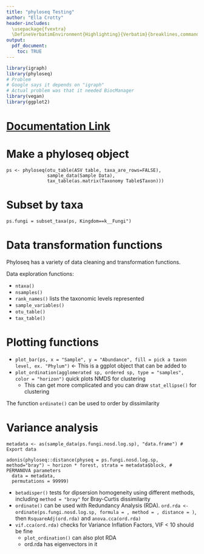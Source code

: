 ```yaml
---
title: "phyloseq Testing"
author: "Ella Crotty"
header-includes:
  \usepackage{fvextra}
  \DefineVerbatimEnvironment{Highlighting}{Verbatim}{breaklines,commandchars=\\\{\}}
output:
  pdf_document:
    toc: TRUE
---
```


```r
library(igraph)
library(phyloseq) 
# Problem
# Google says it depends on "igraph"
# Actual problem was that it needed BiocManager
library(vegan)
library(ggplot2)
```

# [Documentation Link](https://alexiscarter.github.io/metab/Phyloseq_script.html)

# Make a phyloseq object

```
ps <- phyloseq(otu_table(ASV table, taxa_are_rows=FALSE), 
               sample_data(Sample Data), 
               tax_table(as.matrix(Taxonomy Table$Taxon)))
```

# Subset by taxa

`ps.fungi = subset_taxa(ps, Kingdom==k__Fungi")`

# Data transformation functions
Phyloseq has a variety of data cleaning and transformation functions.

Data exploration functions:

- `ntaxa()`
- `nsamples()`
- `rank_names()` lists the taxonomic levels represented
- `sample_variables()`
- `otu_table()`
- `tax_table()`

# Plotting functions

- `plot_bar(ps, x = "Sample", y = "Abundance", fill = pick a taxon level, ex. "Phylum")` $\leftarrow$ This is a ggplot object that can be added to
- `plot_ordination(agglomerated sp, ordered sp, type = "samples", color = "horizon")` quick plots NMDS for clustering
  - This can get more complicated and you can draw `stat_ellipse()` for clustering


The function `ordinate()` can be used to order by dissimilarity

# Variance analysis

```
metadata <- as(sample_data(ps.fungi.nosd.log.sp), "data.frame") # Export data

adonis(phyloseq::distance(physeq = ps.fungi.nosd.log.sp, method="bray") ~ horizon * forest, strata = metadata$block, # PERMANOVA parameters
  data = metadata,
  permutations = 99999)
```

- `betadisper()` tests for dipsersion homogeneity using different methods, including `method = "bray"` for Bray-Curtis dissimilarity
- `ordinate()` can be used with Redundancy Analysis (RDA). `ord.rda <- ordinate(ps.fungi.nosd.log.sp, formula = , method = , distance = )`, then `RsquareAdj(ord.rda)` and `anova.cca(ord.rda)`
- `vif.cca(ord.rda)` checks for Variance Inflation Factors, VIF < 10 should be fine 
  - `plot_ordination()` can also plot RDA 
  - ord.rda has eigenvectors in it